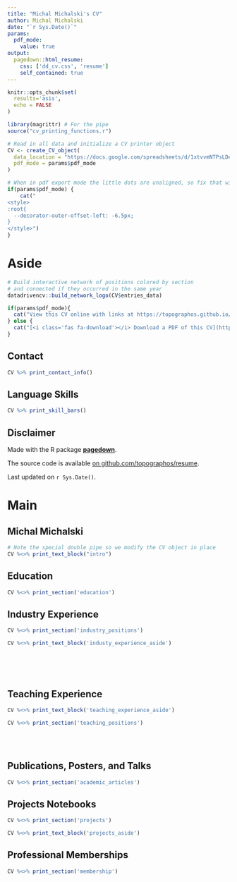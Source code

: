 ```yaml
---
title: "Michal Michalski's CV"
author: Michal Michalski
date: "`r Sys.Date()`"
params:
  pdf_mode:
    value: true
output:
  pagedown::html_resume:
    css: ['dd_cv.css', 'resume']
    self_contained: true
---
```


```r
knitr::opts_chunk$set(
  results='asis', 
  echo = FALSE
)

library(magrittr) # For the pipe
source("cv_printing_functions.r")

# Read in all data and initialize a CV printer object
CV <- create_CV_object(
  data_location = "https://docs.google.com/spreadsheets/d/1xtvvmNTPsLDej-DR81esBcK5aWKt-FGnlHIzvvhprpE",  
  pdf_mode = params$pdf_mode
)

```


```r
# When in pdf export mode the little dots are unaligned, so fix that with some conditional CSS.
if(params$pdf_mode) {
    cat("
<style>
:root{
  --decorator-outer-offset-left: -6.5px;
}
</style>")
}
```


Aside
================================================================================

```r
# Build interactive network of positions colored by section
# and connected if they occurred in the same year
datadrivencv::build_network_logo(CV$entries_data)
```


```r
if(params$pdf_mode){
  cat("View this CV online with links at https://topographos.github.io/resume/")
} else {
  cat("[<i class='fas fa-download'></i> Download a PDF of this CV](https://github.com/topographos/resume/raw/master/michalski_cv.pdf)")
}
```

Contact {#contact}
--------------------------------------------------------------------------------

```r
CV %>% print_contact_info()
```



Language Skills {#skills}
--------------------------------------------------------------------------------

```r
CV %>% print_skill_bars()
```



Disclaimer {#disclaimer}
--------------------------------------------------------------------------------

Made with the R package [**pagedown**](https://github.com/rstudio/pagedown). 

The source code is available [on github.com/topographos/resume](https://github.com/topographos/resume).

Last updated on `r Sys.Date()`.



Main
================================================================================

Michal Michalski {#title}
--------------------------------------------------------------------------------

```r
# Note the special double pipe so we modify the CV object in place
CV %<>% print_text_block("intro") 
```



Education {data-icon=graduation-cap data-concise=true}
--------------------------------------------------------------------------------

```r
CV %<>% print_section('education')
```







Industry Experience {data-icon=suitcase}
--------------------------------------------------------------------------------


```r
CV %<>% print_section('industry_positions')
```

::: aside
```r
CV %<>% print_text_block('industy_experience_aside')
```
:::

<!-- These breaks just force a new page so section doesnt get cut off -->
<br>
<br>
<br>

Teaching Experience {data-icon=chalkboard-teacher}
--------------------------------------------------------------------------------

::: aside
```r
CV %<>% print_text_block('teaching_experience_aside')
```
:::

```r
CV %<>% print_section('teaching_positions')
```


<br>
<br>


Publications, Posters, and Talks {data-icon=book}
--------------------------------------------------------------------------------

```r
CV %<>% print_section('academic_articles')
```

Projects Notebooks {data-icon=book}
--------------------------------------------------------------------------------

```r
CV %<>% print_section('projects')
```

::: aside
```r
CV %<>% print_text_block('projects_aside')
```
:::
Professional Memberships {data-icon=book}
--------------------------------------------------------------------------------

```r
CV %<>% print_section('membership')
```


